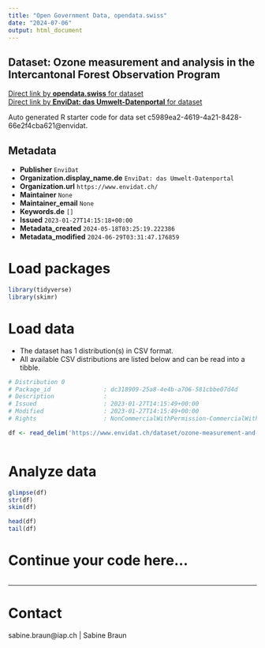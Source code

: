 ```yaml
---
title: "Open Government Data, opendata.swiss"
date: "2024-07-06"
output: html_document
---
```


## Dataset: Ozone measurement and analysis in the Intercantonal Forest Observation Program



[Direct link by **opendata.swiss** for dataset](https://opendata.swiss/de/dataset/ozone-measurement-and-analysis-in-the-intercantonal-forest-observation-program)<br>
[Direct link by **EnviDat: das Umwelt-Datenportal** for dataset](https://www.envidat.ch/#/metadata/ozone-measurement-and-analysis-in-the-intercantonal-forest-observation-progra)

Auto generated R starter code for data set c5989ea2-4619-4a21-8428-66e2f4cba621@envidat.

## Metadata

- **Publisher** `EnviDat`
- **Organization.display_name.de** `EnviDat: das Umwelt-Datenportal`
- **Organization.url** `https://www.envidat.ch/`
- **Maintainer** `None`
- **Maintainer_email** `None`
- **Keywords.de** `[]`
- **Issued** `2023-01-27T14:15:18+00:00`
- **Metadata_created** `2024-05-18T03:25:19.222386`
- **Metadata_modified** `2024-06-29T03:31:47.176859`


# Load packages

```r

library(tidyverse)
library(skimr)

```

# Load data

-   The dataset has 1 distribution(s) in CSV format.
-   All available CSV distributions are listed below and can be read into a tibble.

```r

# Distribution 0
# Package_id               : dc318909-25a8-4e4b-a706-581cbbe07d4d
# Description              : 
# Issued                   : 2023-01-27T14:15:49+00:00
# Modified                 : 2023-01-27T14:15:49+00:00
# Rights                   : NonCommercialWithPermission-CommercialWithPermission-ReferenceRequired

df <- read_delim('https://www.envidat.ch/dataset/ozone-measurement-and-analysis-in-the-intercantonal-forest-observation-progra/resource/194a2b9b-d9eb-44ff-a269-84c2869a2b41')



```

# Analyze data

```r

glimpse(df)
str(df)
skim(df)

head(df)
tail(df)

```

# Continue your code here...

```r

```

------------------------------------------------------------------------

# Contact

sabine.braun@iap.ch | Sabine Braun
